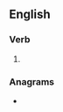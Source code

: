 {{also|médiates}}
==English==

===Verb===
{{head|en|verb form}}

# {{en-third-person singular of|mediate}}

===Anagrams===
* {{anagrams|en|Tameside|sidemeat}}